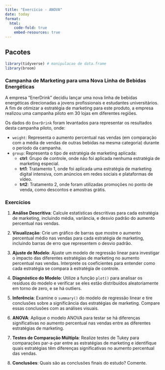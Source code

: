```yaml
---
title: "Exercício - ANOVA"
date: today
format:
  html:
    code-fold: true
    embed-resources: true
---
```


## Pacotes

```r
library(tidyverse) # manipulacao de data.frame
library(broom)
```

### Campanha de Marketing para uma Nova Linha de Bebidas Energéticas

A empresa "EnerDrink" decidiu lançar uma nova linha de bebidas energéticas direcionadas a jovens profissionais e estudantes universitários. A fim de otimizar a estratégia de marketing para este produto, a empresa realizou uma campanha piloto em 30 lojas em diferentes regiões.

Os dados do `EnerDrink` foram levantados para representar os resultados desta campanha piloto, onde:

- `weight`: Representa o aumento percentual nas vendas (em comparação com a média de vendas de outras bebidas na mesma categoria) durante o período da campanha.
- `group`: Representa o tipo de estratégia de marketing aplicada:
  - **ctrl**: Grupo de controle, onde não foi aplicada nenhuma estratégia de marketing especial.
  - **trt1**: Tratamento 1, onde foi aplicada uma estratégia de marketing digital intensiva, com anúncios em redes sociais e plataformas de vídeo.
  - **trt2**: Tratamento 2, onde foram utilizadas promoções no ponto de venda, como descontos e amostras grátis.

### Exercícios

1. **Análise Descritiva**: Calcule estatísticas descritivas para cada estratégia de marketing, incluindo média, variância, e desvio padrão do aumento percentual nas vendas.

2. **Visualização**: Crie um gráfico de barras que mostre o aumento percentual médio nas vendas para cada estratégia de marketing, incluindo barras de erro que representem o desvio padrão.

3. **Ajuste de Modelo**: Ajuste um modelo de regressão linear para investigar o impacto das diferentes estratégias de marketing no aumento percentual nas vendas. Interprete os coeficientes para entender como cada estratégia se compara à estratégia de controle.

4. **Diagnóstico do Modelo**: Utilize a função `plot()` para analisar os resíduos do modelo e verificar se eles estão distribuídos aleatoriamente em torno de zero, e se há outliers.

5. **Inferência**: Examine o `summary()` do modelo de regressão linear e tire conclusões sobre a significância das estratégias de marketing. Compare essas conclusões com as análises visuais.

6. **ANOVA**: Aplique o modelo ANOVA para testar se há diferenças significativas no aumento percentual nas vendas entre as diferentes estratégias de marketing.

7. **Testes de Comparação Múltipla**: Realize testes de Tukey para comparações par-a-par entre as estratégias de marketing e identifique quais estratégias têm diferenças significativas no aumento percentual das vendas.

8. **Conclusões**: Quais são as conclusões finais do estudo? Comente.